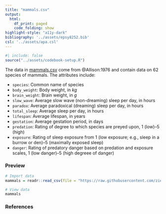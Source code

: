 ```yaml
---
title: "mammals.csv"
output: 
  html:
    df_print: paged
    code_folding: show
highlight-style: "a11y-dark"
bibliography: '../assets/epsy8252.bib'
csl: '../assets/apa.csl'
---
```



```r
#| include: false
source("../assets/codebook-setup.R")
```


The data in [mammals.csv](https://raw.githubusercontent.com/zief0002/fluffy-ants/main/data/mammals.csv) come from @Allison:1976 and contain data on 62 species of mammals. The attributes include:

- `species`: Common name of species
- `body_weight`: Body weight, in *kg*
- `brain_weight`: Brain weight, in *g*
- `slow_wave`: Average slow wave (non-dreaming) sleep per day, in hours
- `paradox`: Average paradoxical (dreaming) sleep per day, in hours
- `total_sleep`: Average sleep per day, in hours
- `lifespan`: Average lifespan, in years
- `gestation`: Average gestation period, in days
- `predation`: Rating of degree to which species are preyed upon, 1 (low)--5 (high)
- `exposure`: Rating of sleep exposure from 1 (low exposure; e.g., sleep in a burrow or den)--5 (maximally exposed sleep)
- `danger`: Rating of predatory danger based on predation and exposure scales, 1 (low danger)--5 (high degreee of danger)
					
									


### Preview

```r
# Import data
mammals = readr::read_csv(file = "https://raw.githubusercontent.com/zief0002/fluffy-ants/main/data/mammals.csv")

# View data
mammals
```


### References


